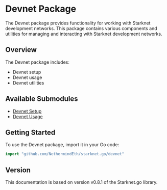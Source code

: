 # Devnet Package

The Devnet package provides functionality for working with Starknet development networks. This package contains various components and utilities for managing and interacting with Starknet development networks.

## Overview

The Devnet package includes:
- Devnet setup
- Devnet usage
- Devnet utilities

## Available Submodules

- [Devnet Setup](/docs/devnet/setup)
- [Devnet Usage](/docs/devnet/usage)

## Getting Started

To use the Devnet package, import it in your Go code:

```go
import "github.com/NethermindEth/starknet.go/devnet"
```

## Version

This documentation is based on version v0.8.1 of the Starknet.go library. 